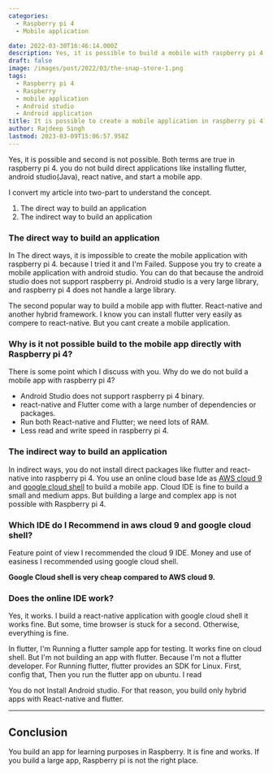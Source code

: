 ```yaml
---
categories:
  - Raspberry pi 4
  - Mobile application

date: 2022-03-30T16:46:14.000Z
description: Yes, it is possible to build a mobile with raspberry pi 4.
draft: false
image: /images/post/2022/03/the-snap-store-1.png
tags:
  - Raspberry pi 4
  - Raspberry
  - mobile application
  - Android studio
  - Android application
title: It is possible to create a mobile application in raspberry pi 4?
author: Rajdeep Singh
lastmod: 2023-03-09T15:06:57.958Z
---
```


Yes, it is possible and second is not possible. Both terms are true in raspberry
pi 4. you do not build direct applications like installing flutter, android
studio(Java), react native, and start a mobile app.

I convert my article into two-part to understand the concept.

1. The direct way to build an application
2. The indirect way to build an application

### The direct way to build an application

In The direct ways, it is impossible to create the mobile application with
raspberry pi 4. because I tried it and I'm Failed. Suppose you try to create a
mobile application with android studio. You can do that because the android
studio does not support raspberry pi. Android studio is a very large library,
and raspberry pi 4 does not handle a large library.

The second popular way to build a mobile app with flutter. React-native and
another hybrid framework. I know you can install flutter very easily as compere
to react-native. But you cant create a mobile application.

### Why is it not possible build to the mobile app directly with Raspberry pi 4?

There is some point which I discuss with you. Why do we do not build a mobile
app with raspberry pi 4?

- Android Studio does not support raspberry pi 4 binary.
- react-native and Flutter come with a large number of dependencies or packages.
- Run both React-native and Flutter; we need lots of RAM.
- Less read and write speed in raspberry pi 4.

### The indirect way to build an application

In indirect ways, you do not install direct packages like flutter and
react-native into raspberry pi 4. You use an online cloud base Ide as
[AWS cloud 9](https://aws.amazon.com/cloud9/) and
[google cloud shell](https://cloud.google.com/shell) to build a mobile app.
Cloud IDE is fine to build a small and medium apps. But building a large and
complex app is not possible with Raspberry pi 4.

### Which IDE do I Recommend in aws cloud 9 and google cloud shell?

Feature point of view I recommended the cloud 9 IDE. Money and use of easiness I
recommended using google cloud shell.

**Google Cloud shell is very cheap compared to AWS cloud 9.**

### Does the online IDE work?

Yes, it works. I build a react-native application with google cloud shell it
works fine. But some, time browser is stuck for a second. Otherwise, everything
is fine.

In flutter, I'm Running a flutter sample app for testing. It works fine on cloud
shell. But I'm not building an app with flutter. Because I'm not a flutter
developer. For Running flutter, flutter provides an SDK for Linux. First, config
that, Then you run the flutter app on ubuntu. I read

You do not Install Android studio. For that reason, you build only hybrid apps
with React-native and flutter.

---

## Conclusion

You build an app for learning purposes in Raspberry. It is fine and works. If
you build a large app, Raspberry pi is not the right place.

